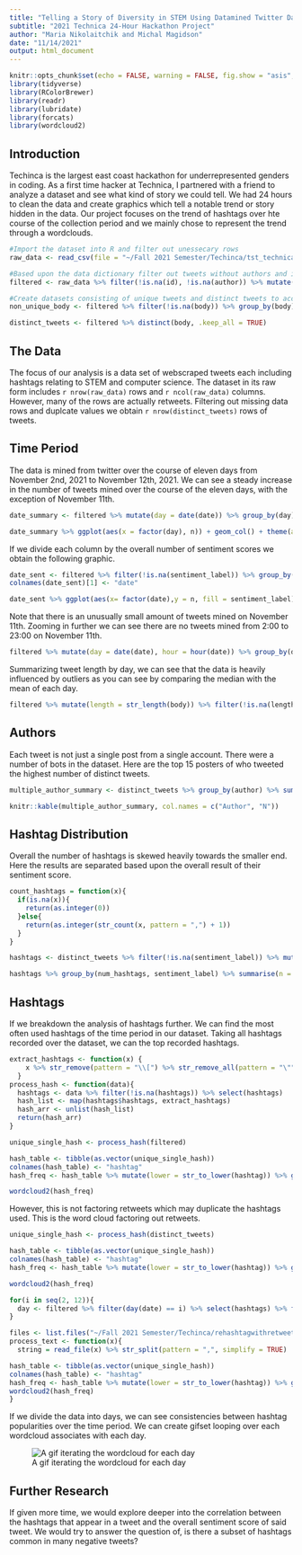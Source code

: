 ---
title: "Telling a Story of Diversity in STEM Using Datamined Twitter Data"
subtitle: "2021 Technica 24-Hour Hackathon Project" 
author: "Maria Nikolaitchik and Michal Magidson"
date: "11/14/2021"
output: html_document
---

```{r setup, include=FALSE}
knitr::opts_chunk$set(echo = FALSE, warning = FALSE, fig.show = "asis", message = FALSE, error = FALSE, fig.align = "center")
library(tidyverse)
library(RColorBrewer)
library(readr)
library(lubridate)
library(forcats)
library(wordcloud2)
```

## Introduction
Techinca is the largest east coast hackathon for underrepresented genders in coding. As a first time hacker at Technica, I partnered with a friend to analyze a dataset and see what kind of story we could tell. We had 24 hours to clean the data and create graphics which tell a notable trend or story hidden in the data. Our project focuses on the trend of hashtags over hte course of the collection period and we mainly chose to represent the trend through a wordclouds.

```{r data_import, include = FALSE, cache.extra = file.info("~/Fall 2021 Semester/Techinca/tst_technica_data.csv/tst_technica_data.csv")}
#Import the dataset into R and filter out unessecary rows
raw_data <- read_csv(file = "~/Fall 2021 Semester/Techinca/tst_technica_data.csv/tst_technica_data.csv", show_col_types = FALSE) %>% select(seq(1,9))
```

```{r filter, cache = TRUE, dependson="raw_data"}
#Based upon the data dictionary filter out tweets without authors and ids
filtered <- raw_data %>% filter(!is.na(id), !is.na(author)) %>% mutate(date = ymd_hms(timestamp)) %>% filter(!is.na(date))


```

```{r, cache=TRUE, dependson="filtered"}
#Create datasets consisting of unique tweets and distinct tweets to accomodate retweets
non_unique_body <- filtered %>% filter(!is.na(body)) %>% group_by(body) %>% summarise(n = n()) %>% filter(n > 1) 

distinct_tweets <- filtered %>% distinct(body, .keep_all = TRUE)
```


## The Data

The focus of our analysis is a data set of webscraped tweets each including hashtags relating to STEM and computer science. The dataset in its raw form includes `r nrow(raw_data)` rows and `r ncol(raw_data)` columns. However, many of the rows are actually retweets. Filtering out missing data rows and duplcate values we obtain `r nrow(distinct_tweets)` rows of tweets.

## Time Period

The data is mined from twitter over the course of eleven days from November 2nd, 2021 to November 12th, 2021. We can see a steady increase in the number of tweets mined over the course of the eleven days, with the exception of November 11th. 

```{r total_tweets, cache = TRUE, dependson="filtered"}

date_summary <- filtered %>% mutate(day = date(date)) %>% group_by(day) %>% summarise(n = n())

date_summary %>% ggplot(aes(x = factor(day), n)) + geom_col() + theme(axis.text.x = element_text(angle = 45, vjust = 0.5)) + labs(title = "A peak in number of collected tweets over the collection period", x = "Day", y = "Number of Tweets")
```


If we divide each column by the overall number of sentiment scores we obtain the following graphic.

```{r sentiment bar, cache = TRUE, dependson="filtered"}
date_sent <- filtered %>% filter(!is.na(sentiment_label)) %>% group_by(date(date), sentiment_label) %>% summarise(n=n())
colnames(date_sent)[1] <- "date"

```

```{r}
date_sent %>% ggplot(aes(x= factor(date),y = n, fill = sentiment_label)) +geom_col() + theme(axis.text.x= element_text(angle = 45, vjust = 0.5)) +scale_fill_manual(values =c("#E8998D","#66A1E1","#5CAD77")) + labs(title = "Frequency of tweets over time sorted by sentiment label", x= "Date", y = "Frequency", fill= "Overall Sentiment") 

```

Note that there is an unusually small amount of tweets mined on November 11th. Zooming in further we can see there are no tweets mined from 2:00 to 23:00 on November 11th.

```{r Expanded Time Period, cache = TRUE, dependson="filtered"}

filtered %>% mutate(day = date(date), hour = hour(date)) %>% group_by(day, hour) %>% summarise(n = n())%>% ungroup() %>% complete(day, hour, fill = list(n = 0)) %>% mutate(date = make_datetime(year = year(day), month = month(day), day = day(day), hour = hour)) %>% ungroup() %>% ggplot(aes(x = date, y = n)) + geom_line() +theme(axis.text.x = element_text(angle= 45, vjust = 0.5)) + labs(title = "Frequency of Tweets over Time", x = "Date", y = "Number of Tweets")
```

Summarizing tweet length by day, we can see that the data is heavily influenced by outliers as you can see by comparing the median with the mean of each day.

```{r, cache = TRUE, dependson="filtered"}

filtered %>% mutate(length = str_length(body)) %>% filter(!is.na(length)) %>% group_by(date(date)) %>% summarise(n= n(), mean = mean(length), median = median(length), max = max(length), min = min(length)) %>%  knitr::kable(col.names = c("Date","N","Mean","Median", "Max","Min"))
```


## Authors

Each tweet is not just a single post from a single account. There were a number of bots in the dataset. Here are the top 15 posters of who tweeted the highest number of distinct tweets.
```{r authors, cache = TRUE, dependson="distinct_tweets"}
multiple_author_summary <- distinct_tweets %>% group_by(author) %>% summarise(n = n()) %>% filter(n > 1) %>% arrange(desc(n)) %>% head(15)

knitr::kable(multiple_author_summary, col.names = c("Author", "N"))

```

## Hashtag Distribution

Overall the number of hashtags is skewed heavily towards the smaller end. Here the results are separated based upon the overall result of their sentiment score.

```{r hastags, cache = TRUE, dependson="distinct_tweets"}
count_hashtags = function(x){
  if(is.na(x)){
    return(as.integer(0))
  }else{
    return(as.integer(str_count(x, pattern = ",") + 1))
  }
}

hashtags <- distinct_tweets %>% filter(!is.na(sentiment_label)) %>% mutate(num_hashtags = map_int(hashtags, count_hashtags))

hashtags %>% group_by(num_hashtags, sentiment_label) %>% summarise(n = n(), mean = mean(as.numeric(sentiment_score), na.rm = TRUE)) %>% ungroup() %>% ggplot(aes(x = factor(num_hashtags), y = n)) + geom_col() + facet_grid(~sentiment_label) + coord_flip() + labs(title = "Number of hashtags used in a tweet sorted by the overall sentiment", x = "Number of Hashtags in Tweet", y = "Frequency")
```

## Hashtags

If we breakdown the analysis of hashtags further. We can find the most often used hashtags of the time period in our dataset. Taking all hashtags recorded over the dataset, we can the top recorded hashtags.

```{r procces hashtag, cache= TRUE}
extract_hashtags <- function(x) {
    x %>% str_remove(pattern = "\\[") %>% str_remove_all(pattern = "\"") %>% str_remove(pattern = "\\]") %>% str_split(pattern = ",")%>% as.vector()
  }
process_hash <- function(data){
  hashtags <- data %>% filter(!is.na(hashtags)) %>% select(hashtags)
  hash_list <- map(hashtags$hashtags, extract_hashtags)
  hash_arr <- unlist(hash_list)
  return(hash_arr)
}

```

```{r freq hashtags, cache = TRUE}
unique_single_hash <- process_hash(filtered)

hash_table <- tibble(as.vector(unique_single_hash))
colnames(hash_table) <- "hashtag"
hash_freq <- hash_table %>% mutate(lower = str_to_lower(hashtag)) %>% group_by(lower) %>% summarise(n = n()) %>% arrange(desc(n)) %>% filter(percent_rank(n)> 0.95)

wordcloud2(hash_freq)
```

However, this is not factoring retweets which may duplicate the hashtags used. This is the word cloud factoring out retweets.
```{r, cache = TRUE, dependson = "distinct_tweets"}
unique_single_hash <- process_hash(distinct_tweets)

hash_table <- tibble(as.vector(unique_single_hash))
colnames(hash_table) <- "hashtag"
hash_freq <- hash_table %>% mutate(lower = str_to_lower(hashtag)) %>% group_by(lower) %>% summarise(n = n()) %>% arrange(desc(n)) %>% filter(percent_rank(n)> 0.95)

wordcloud2(hash_freq)
```

```{r export_hashtags, eval = FALSE}
for(i in seq(2, 12)){
  day <- filtered %>% filter(day(date) == i) %>% select(hashtags) %>% filter(!is.na(hashtags)) %>% write_csv(file = str_c("hashtags_day_", i, ".csv"))
}

```

```{r, eval = FALSE, cache = TRUE}
files <- list.files("~/Fall 2021 Semester/Techinca/rehashtagwithretweetsseparatedbydays", full.names = TRUE)
process_text <- function(x){
  string = read_file(x) %>% str_split(pattern = ",", simplify = TRUE) 

hash_table <- tibble(as.vector(unique_single_hash))
colnames(hash_table) <- "hashtag"
hash_freq <- hash_table %>% mutate(lower = str_to_lower(hashtag)) %>% group_by(lower) %>% summarise(n = n()) %>% arrange(desc(n)) %>% filter(percent_rank(n) > 0.75)
wordcloud2(hash_freq)
}


```

If we divide the data into days, we can see consistencies between hashtag popularities over the time period. We can create gifset looping over each wordcloud associates with each day.

![A gif iterating the wordcloud for each day](data_representation.gif)


## Further Research

If given more time, we would explore deeper into the correlation between the hashtags that appear in a tweet and the overall sentiment score of said tweet. We would try to answer the question of, is there a subset of hashtags common in many negative tweets?